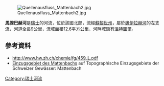 {{Coord|47.49477|N|8.73466|E|display=title}}
[[Image:Quellenausfluss_Mattenbach2.jpg|right]]

'''馬滕巴赫河'''是[[瑞士|瑞士]]的河流，位於該國北部，流經[[蘇黎世州|蘇黎世州]]，屬於[[奧伊拉赫河|奧伊拉赫河]]的左支流，河道全長9公里，流域面積12.6平方公里，河畔城鎮有[[溫特圖爾|溫特圖爾]]。

==參考資料==
* http://www.hw.zh.ch/chemie/fg/459_L.pdf
* [https://api3.geo.admin.ch/rest/services/ech/MapServer/ch.bafu.wasser-teileinzugsgebiete_2/43658/extendedHtmlPopup?lang=de Einzugsgebiet des Mattenbachs] auf Topographische Einzugsgebiete der Schweizer Gewässer: Mattenbach

{{Switzerland-geo-stub}}
[[Category:瑞士河流|Category:瑞士河流]]